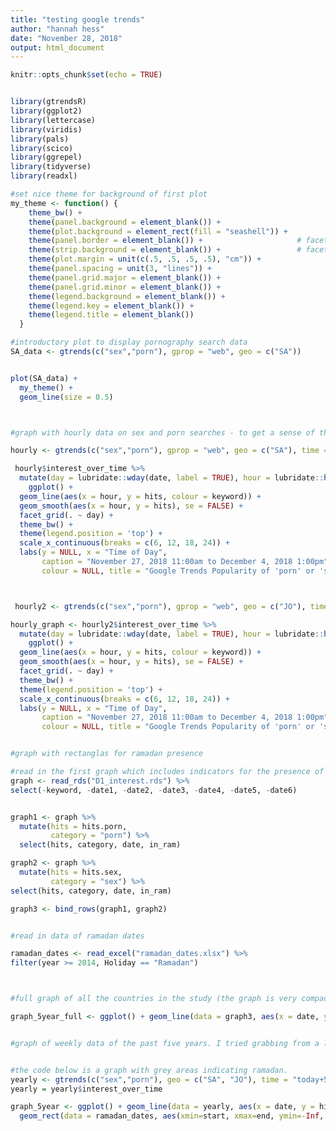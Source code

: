 ```yaml
---
title: "testing google trends"
author: "hannah hess"
date: "November 28, 2018"
output: html_document
---
```


```r
knitr::opts_chunk$set(echo = TRUE)


library(gtrendsR)
library(ggplot2)
library(lettercase)
library(viridis)
library(pals)
library(scico)
library(ggrepel)
library(tidyverse)
library(readxl)
```




```r

#set nice theme for background of first plot 
my_theme <- function() {
    theme_bw() +
    theme(panel.background = element_blank()) +
    theme(plot.background = element_rect(fill = "seashell")) +
    theme(panel.border = element_blank()) +                     # facet border
    theme(strip.background = element_blank()) +                 # facet title background
    theme(plot.margin = unit(c(.5, .5, .5, .5), "cm")) +
    theme(panel.spacing = unit(3, "lines")) +
    theme(panel.grid.major = element_blank()) +
    theme(panel.grid.minor = element_blank()) +
    theme(legend.background = element_blank()) +
    theme(legend.key = element_blank()) +
    theme(legend.title = element_blank())
  }

```



```r

#introductory plot to display pornography search data 
SA_data <- gtrends(c("sex","porn"), gprop = "web", geo = c("SA"))


plot(SA_data) + 
  my_theme() +
  geom_line(size = 0.5) 



#graph with hourly data on sex and porn searches - to get a sense of the evening hours when most sex/porn searches occur 

hourly <- gtrends(c("sex","porn"), gprop = "web", geo = c("SA"), time = "now 7-d") 

 hourly$interest_over_time %>% 
  mutate(day = lubridate::wday(date, label = TRUE), hour = lubridate::hour(date)) %>% 
    ggplot() +
  geom_line(aes(x = hour, y = hits, colour = keyword)) +
  geom_smooth(aes(x = hour, y = hits), se = FALSE) +
  facet_grid(. ~ day) +
  theme_bw() + 
  theme(legend.position = 'top') +
  scale_x_continuous(breaks = c(6, 12, 18, 24)) +
  labs(y = NULL, x = "Time of Day", 
       caption = "November 27, 2018 11:00am to December 4, 2018 1:00pm",
       colour = NULL, title = "Google Trends Popularity of 'porn' or 'sex' over a Week in Saudi Arabia")



 hourly2 <- gtrends(c("sex","porn"), gprop = "web", geo = c("JO"), time = "now 7-d") 

hourly_graph <- hourly2$interest_over_time %>% 
  mutate(day = lubridate::wday(date, label = TRUE), hour = lubridate::hour(date)) %>% 
    ggplot() +
  geom_line(aes(x = hour, y = hits, colour = keyword)) +
  geom_smooth(aes(x = hour, y = hits), se = FALSE) +
  facet_grid(. ~ day) +
  theme_bw() + 
  theme(legend.position = 'top') +
  scale_x_continuous(breaks = c(6, 12, 18, 24)) +
  labs(y = NULL, x = "Time of Day", 
       caption = "November 27, 2018 11:00am to December 4, 2018 1:00pm",
       colour = NULL, title = "Google Trends Popularity of 'porn' or 'sex' over a Week in Jordan")



```
```r
#graph with rectanglas for ramadan presence

#read in the first graph which includes indicators for the presence of ramadan/eid and the value for sex and porn searches
graph <- read_rds("D1_interest.rds") %>% 
select(-keyword, -date1, -date2, -date3, -date4, -date5, -date6) 


graph1 <- graph %>%
  mutate(hits = hits.porn,
         category = "porn") %>%
  select(hits, category, date, in_ram)

graph2 <- graph %>%
  mutate(hits = hits.sex,
         category = "sex") %>%
select(hits, category, date, in_ram)

graph3 <- bind_rows(graph1, graph2)


#read in data of ramadan dates

ramadan_dates <- read_excel("ramadan_dates.xlsx") %>% 
filter(year >= 2014, Holiday == "Ramadan")




```


```r
#full graph of all the countries in the study (the graph is very compact so I also make another one wiht only to countries so you can see the relationship more easily)

graph_5year_full <- ggplot() + geom_line(data = graph3, aes(x = date, y = hits, colour = category))+ geom_rect(data= ramadan_dates, aes(xmin=start, xmax=end, ymin=-Inf, ymax=+Inf), alpha = 0.2)



```

```r


#graph of weekly data of the past five years. I tried grabbing from a longer time frame but unfortunately in that case the data could only be downloaded on a month level. The right approach for the future would probably be to download twice in 5 year incremements and then bind_cols


#the code below is a graph with grey areas indicating ramadan.
yearly <- gtrends(c("sex","porn"), geo = c("SA", "JO"), time = "today+5-y")  
yearly = yearly$interest_over_time

graph_5year <- ggplot() + geom_line(data = yearly, aes(x = date, y = hits, colour = keyword)) + 
  geom_rect(data = ramadan_dates, aes(xmin=start, xmax=end, ymin=-Inf, ymax=+Inf), alpha = 0.2)




```

